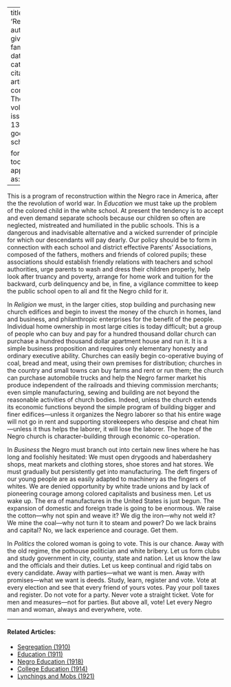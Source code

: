 
---
title: 'Reconstruction'
author:
  - name:
      given: W.E.B.
      family: Du Bois
date: Jan. 1919
categories: 
  - ""
citation: 
  type: article-journal
  container-title: The Crisis
  volume: 18
  issue: 3
  page: 130-131
google-scholar: true

format:
  html:
    toc: false
    appendix-cite-as: display
---


This is a program of reconstruction within the Negro race in America, after the the revolution of world war. In *Education* we must take up the problem of the colored child in the white school. At present the tendency is to accept and even demand separate schools because our children so often are neglected, mistreated and humiliated in the public schools. This is a dangerous and inadvisable alternative and a wicked surrender of principle for which our descendants will pay dearly. Our policy should be to form in connection with each school and district effective Parents' Associations, composed of the fathers, mothers and friends of colored pupils; these associations should establish friendly relations with teachers and school authorities, urge parents to wash and dress their children properly, help look after truancy and poverty, arrange for home work and tuition for the backward, curb delinquency and be, in fine, a vigilance committee to keep the public school open to all and fit the Negro child for it.

In *Religion* we must, in the larger cities, stop building and purchasing new church edifices and begin to invest the money of the church in homes, land and business, and philanthropic enterprises for the benefit of the people. Individual home ownership in most large cities is today difficult; but a group of people who can buy and pay for a hundred thousand dollar church can purchase a hundred thousand dollar apartment house and run it. It is a simple business proposition and requires only elementary honesty and ordinary executive ability. Churches can easily begin co-operative buying of coal, bread and meat, using their own premises for distribution; churches in the country and small towns can buy farms and rent or run them; the church can purchase automobile trucks and help the Negro farmer market his produce independent of the railroads and thieving commission merchants; even simple manufacturing, sewing and building are not beyond the reasonable activities of church bodies. Indeed, unless the church extends its economic functions beyond the simple program of building bigger and finer edifices---unless it organizes the Negro laborer so that his entire wage will not go in rent and supporting storekeepers who despise and cheat him---unless it thus helps the laborer, it will lose the laborer. The hope of the Negro church is character-building through economic co-operation.

In *Business* the Negro must branch out into certain new lines where he has long and foolishly hesitated: We must open drygoods and haberdashery shops, meat markets and clothing stores, shoe stores and hat stores. We must gradually but persistently get into manufacturing. The deft fingers of our young people are as easily adapted to machinery as the fingers of whites. We are denied opportunity by white trade unions and by lack of pioneering courage among colored capitalists and business men. Let us wake up. The era of manufactures in the United States is just begun. The expansion of domestic and foreign trade is going to be enormous. We raise the cotton---why not spin and weave it? We dig the iron---why not weld it? We mine the coal---why not turn it to steam and power? Do we lack brains and capital? No, we lack experience and courage. Get them.

In *Politics* the colored woman is going to vote. This is our chance. Away with the old regime, the pothouse politician and white bribery. Let us form clubs and study government in city, county, state and nation. Let us know the law and the officials and their duties. Let us keep continual and rigid tabs on every candidate. Away with parties---what we want is men. Away with promises---what we want is deeds. Study, learn, register and vote. Vote at every election and see that every friend of yours votes. Pay your poll taxes and register. Do not vote for a party. Never vote a straight ticket. Vote for men and measures---not for parties. But above all, vote! Let every Negro man and woman, always and everywhere, vote.

<!-- Similar articles start here -->
<div  class="clear-wrap"></div>
<hr>
#### Related Articles:

* [Segregation (1910)](/Volumes/01/01/Segregation.html)
* [Education (1911)](/Volumes/01/04/education.html)
* [Negro Education (1918)](/Volumes/15/04/negro_education.html)
* [College Education (1914)](/Volumes/08/03/college_education.html)
* [Lynchings and Mobs (1921)](/Volumes/22/04/mixed.html)

<!-- Similar articles end here -->